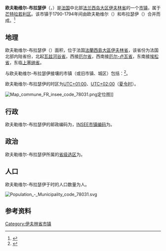 {{地图误译/法语U2|issue=欧福尔维勒布拉瑟伊}}
{{noteTA|G1=法国地名}}
{{Infobox French commune
|name               = 欧夫勒维尔-布拉瑟伊
|native name        = Auffreville-Brasseuil
|arrondissement     = [[芒特拉若利区|芒特拉若利区]]
}}
'''欧夫勒维尔-布拉瑟伊'''（{{lang-fr|Auffreville-Brasseuil}}，{{IPA-fr|ofʁəvil bʁasœj}}）是[[法国|法国]]中北部[[法兰西岛大区|法兰西岛大区]][[伊夫林省|伊夫林省]]的一个[[市镇_(法国)|市镇]]，属于[[芒特拉若利区|芒特拉若利区]]。该市镇于1790-1794年间由欧夫勒维尔（{{lang|fr|Auffreville}}）和布拉瑟伊（{{lang|fr|Brasseuil}}）合并而成。<ref>{{Cite web|title=Auffreville-Brasseuil - Notice Communale|url=http://cassini.ehess.fr/fr/html/fiche.php?select_resultat=1767|access-date=2022-04-13|work=cassini.ehess.fr}}</ref>

== 地理 ==
欧夫勒维尔-布拉瑟伊（{{wikidata|property|linked|P625}}）面积{{wikidata|properties|P2046}}，位于法国[[法蘭西島大區|法蘭西島大區]][[伊夫林省|伊夫林省]]，该省份为法国北部内陆省份，北起[[瓦兹河谷省|瓦兹河谷省]]，西接[[厄尔省|厄尔省]]，西南接[[厄尔-卢瓦省|厄尔-卢瓦省]]，东南接[[埃松省|埃松省]]，东临[[上塞纳省|上塞纳省]]。

与欧夫勒维尔-布拉瑟伊接壤的市镇（或旧市镇、城区）包括：{{Wikidata|properties|linked|P47}}<ref name="geo">{{Cite web|url=https://www.geoportail.gouv.fr/carte|title=Carte|accessdate=2020-03-22|author=Géoportail|language=fr|publisher=Géoportail|archive-date=2017-01-29|archive-url=https://web.archive.org/web/20170129154129/https://www.geoportail.gouv.fr/carte/|dead-url=no}}</ref>。

欧夫勒维尔-布拉瑟伊的时区为[[UTC+01:00|UTC+01:00]]、[[UTC+02:00|UTC+02:00]]（[[夏时制|夏令时]]）。

[[File:Map_commune_FR_insee_code_78031.png|thumb]]定位图]]{{Clear|left}}
== 行政 ==
欧夫勒维尔-布拉瑟伊的邮政编码为{{wikidata|properties|P281}}，[[法国国家统计与经济研究所|INSEE市镇编码]]为{{wikidata|properties|P374}}。

== 政治 ==
欧夫勒维尔-布拉瑟伊所属的[[縣_(法國)|省级选区]]为{{WikidataLink|{{wikidata|properties|raw|best||P7938}}}}。

== 人口 ==
欧夫勒维尔-布拉瑟伊于{{wikidata|qualifier|P1082|P585}}时的人口数量为{{wikidata|property|raw|P1082}}人。

[[File:Population_-_Municipality_code_78031.svg|thumb]]{{Clear|left}}
== 参考资料 ==
{{Reflist}}

{{伊夫林省市镇}}
[[Category:伊夫林省市镇|Category:伊夫林省市镇]]